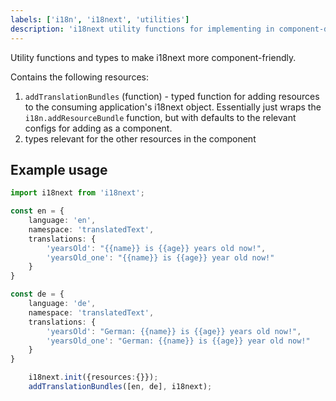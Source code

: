 ```yaml
---
labels: ['i18n', 'i18next', 'utilities']
description: 'i18next utility functions for implementing in component-driven architecture'
---
```


Utility functions and types to make i18next more component-friendly.

Contains the following resources:

1. `addTranslationBundles` (function) - typed function for adding resources to the consuming application's i18next object. Essentially just wraps the `i18n.addResourceBundle` function, but 
with defaults to the relevant configs for adding as a component.
1. types relevant for the other resources in the component

## Example usage

```ts
import i18next from 'i18next';

const en = {
    language: 'en',
    namespace: 'translatedText',
    translations: {
        'yearsOld': "{{name}} is {{age}} years old now!",
        'yearsOld_one': "{{name}} is {{age}} year old now!"
    }
}

const de = {
    language: 'de',
    namespace: 'translatedText',
    translations: {
        'yearsOld': "German: {{name}} is {{age}} years old now!",
        'yearsOld_one': "German: {{name}} is {{age}} year old now!"
    }
}

    i18next.init({resources:{}});
    addTranslationBundles([en, de], i18next);
```
